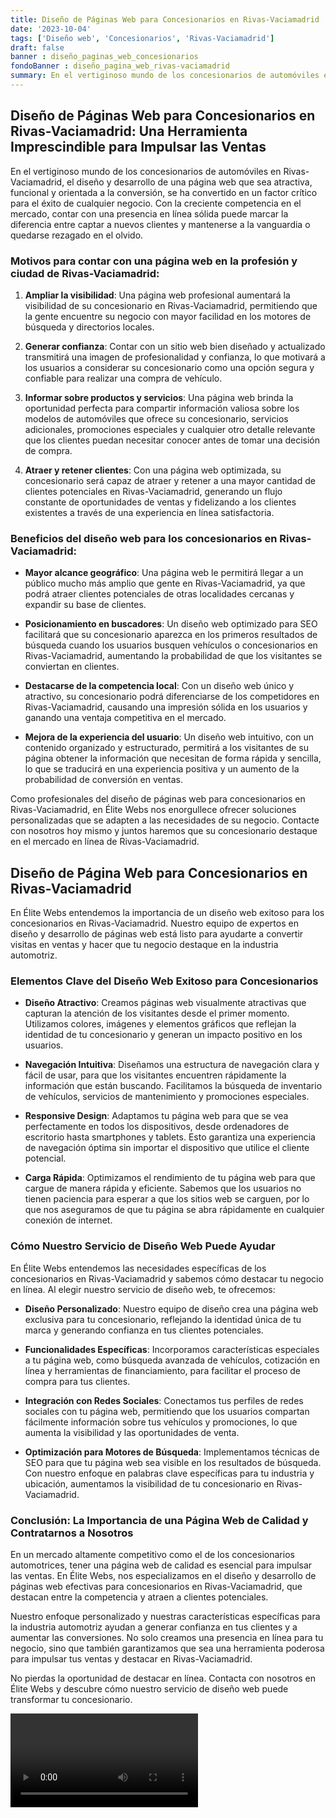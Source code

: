 ```yaml
---
title: Diseño de Páginas Web para Concesionarios en Rivas-Vaciamadrid
date: '2023-10-04'
tags: ['Diseño web', 'Concesionarios', 'Rivas-Vaciamadrid']
draft: false
banner : diseño_paginas_web_concesionarios
fondoBanner : diseño_pagina_web_rivas-vaciamadrid
summary: En el vertiginoso mundo de los concesionarios de automóviles en RivasVaciamadrid, el diseño y desarrollo de una página web que sea atractiva, funcional y orientada a la conversión, se ha convertido en un factor crítico para el éxito de cualquier negocio. Con la creciente competencia en el mercado, contar con una presencia en línea sólida puede marcar la diferencia entre captar a nuevos clientes y mantenerse a la vanguardia o quedarse rezagado en el olvido.
---
```


## Diseño de Páginas Web para Concesionarios en Rivas-Vaciamadrid: Una Herramienta Imprescindible para Impulsar las Ventas

En el vertiginoso mundo de los concesionarios de automóviles en Rivas-Vaciamadrid, el diseño y desarrollo de una página web que sea atractiva, funcional y orientada a la conversión, se ha convertido en un factor crítico para el éxito de cualquier negocio. Con la creciente competencia en el mercado, contar con una presencia en línea sólida puede marcar la diferencia entre captar a nuevos clientes y mantenerse a la vanguardia o quedarse rezagado en el olvido.

### Motivos para contar con una página web en la profesión y ciudad de Rivas-Vaciamadrid:

1. **Ampliar la visibilidad**: Una página web profesional aumentará la visibilidad de su concesionario en Rivas-Vaciamadrid, permitiendo que la gente encuentre su negocio con mayor facilidad en los motores de búsqueda y directorios locales.

2. **Generar confianza**: Contar con un sitio web bien diseñado y actualizado transmitirá una imagen de profesionalidad y confianza, lo que motivará a los usuarios a considerar su concesionario como una opción segura y confiable para realizar una compra de vehículo.

3. **Informar sobre productos y servicios**: Una página web brinda la oportunidad perfecta para compartir información valiosa sobre los modelos de automóviles que ofrece su concesionario, servicios adicionales, promociones especiales y cualquier otro detalle relevante que los clientes puedan necesitar conocer antes de tomar una decisión de compra.

4. **Atraer y retener clientes**: Con una página web optimizada, su concesionario será capaz de atraer y retener a una mayor cantidad de clientes potenciales en Rivas-Vaciamadrid, generando un flujo constante de oportunidades de ventas y fidelizando a los clientes existentes a través de una experiencia en línea satisfactoria.

### Beneficios del diseño web para los concesionarios en Rivas-Vaciamadrid:

- **Mayor alcance geográfico**: Una página web le permitirá llegar a un público mucho más amplio que gente en Rivas-Vaciamadrid, ya que podrá atraer clientes potenciales de otras localidades cercanas y expandir su base de clientes.

- **Posicionamiento en buscadores**: Un diseño web optimizado para SEO facilitará que su concesionario aparezca en los primeros resultados de búsqueda cuando los usuarios busquen vehículos o concesionarios en Rivas-Vaciamadrid, aumentando la probabilidad de que los visitantes se conviertan en clientes.

- **Destacarse de la competencia local**: Con un diseño web único y atractivo, su concesionario podrá diferenciarse de los competidores en Rivas-Vaciamadrid, causando una impresión sólida en los usuarios y ganando una ventaja competitiva en el mercado.

- **Mejora de la experiencia del usuario**: Un diseño web intuitivo, con un contenido organizado y estructurado, permitirá a los visitantes de su página obtener la información que necesitan de forma rápida y sencilla, lo que se traducirá en una experiencia positiva y un aumento de la probabilidad de conversión en ventas.

Como profesionales del diseño de páginas web para concesionarios en Rivas-Vaciamadrid, en Élite Webs nos enorgullece ofrecer soluciones personalizadas que se adapten a las necesidades de su negocio. Contacte con nosotros hoy mismo y juntos haremos que su concesionario destaque en el mercado en línea de Rivas-Vaciamadrid.

<GifSeo />

<Cta />

## Diseño de Página Web para Concesionarios en Rivas-Vaciamadrid

En Élite Webs entendemos la importancia de un diseño web exitoso para los concesionarios en Rivas-Vaciamadrid. Nuestro equipo de expertos en diseño y desarrollo de páginas web está listo para ayudarte a convertir visitas en ventas y hacer que tu negocio destaque en la industria automotriz.

### Elementos Clave del Diseño Web Exitoso para Concesionarios

- **Diseño Atractivo**: Creamos páginas web visualmente atractivas que capturan la atención de los visitantes desde el primer momento. Utilizamos colores, imágenes y elementos gráficos que reflejan la identidad de tu concesionario y generan un impacto positivo en los usuarios.

- **Navegación Intuitiva**: Diseñamos una estructura de navegación clara y fácil de usar, para que los visitantes encuentren rápidamente la información que están buscando. Facilitamos la búsqueda de inventario de vehículos, servicios de mantenimiento y promociones especiales.

- **Responsive Design**: Adaptamos tu página web para que se vea perfectamente en todos los dispositivos, desde ordenadores de escritorio hasta smartphones y tablets. Esto garantiza una experiencia de navegación óptima sin importar el dispositivo que utilice el cliente potencial.

- **Carga Rápida**: Optimizamos el rendimiento de tu página web para que cargue de manera rápida y eficiente. Sabemos que los usuarios no tienen paciencia para esperar a que los sitios web se carguen, por lo que nos aseguramos de que tu página se abra rápidamente en cualquier conexión de internet.

### Cómo Nuestro Servicio de Diseño Web Puede Ayudar

En Élite Webs entendemos las necesidades específicas de los concesionarios en Rivas-Vaciamadrid y sabemos cómo destacar tu negocio en línea. Al elegir nuestro servicio de diseño web, te ofrecemos:

- **Diseño Personalizado**: Nuestro equipo de diseño crea una página web exclusiva para tu concesionario, reflejando la identidad única de tu marca y generando confianza en tus clientes potenciales.

- **Funcionalidades Específicas**: Incorporamos características especiales a tu página web, como búsqueda avanzada de vehículos, cotización en línea y herramientas de financiamiento, para facilitar el proceso de compra para tus clientes.

- **Integración con Redes Sociales**: Conectamos tus perfiles de redes sociales con tu página web, permitiendo que los usuarios compartan fácilmente información sobre tus vehículos y promociones, lo que aumenta la visibilidad y las oportunidades de venta.

- **Optimización para Motores de Búsqueda**: Implementamos técnicas de SEO para que tu página web sea visible en los resultados de búsqueda. Con nuestro enfoque en palabras clave específicas para tu industria y ubicación, aumentamos la visibilidad de tu concesionario en Rivas-Vaciamadrid.

### Conclusión: La Importancia de una Página Web de Calidad y Contratarnos a Nosotros

En un mercado altamente competitivo como el de los concesionarios automotrices, tener una página web de calidad es esencial para impulsar las ventas. En Élite Webs, nos especializamos en el diseño y desarrollo de páginas web efectivas para concesionarios en Rivas-Vaciamadrid, que destacan entre la competencia y atraen a clientes potenciales.

Nuestro enfoque personalizado y nuestras características específicas para la industria automotriz ayudan a generar confianza en tus clientes y a aumentar las conversiones. No solo creamos una presencia en línea para tu negocio, sino que también garantizamos que sea una herramienta poderosa para impulsar tus ventas y destacar en Rivas-Vaciamadrid.

No pierdas la oportunidad de destacar en línea. Contacta con nosotros en Élite Webs y descubre cómo nuestro servicio de diseño web puede transformar tu concesionario.

<Video />

<CtaBot job='Concesionarios' city='Rivas-Vaciamadrid'/>

<Gmaps query='Rivas-Vaciamadrid+españa+maps' />
